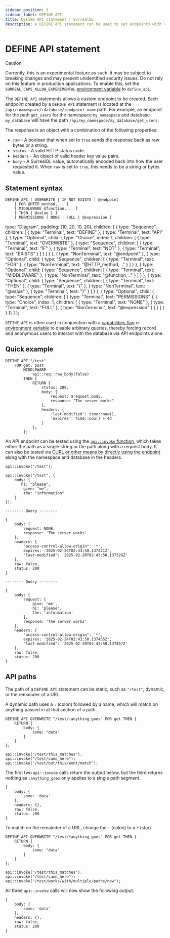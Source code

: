 ```yaml
---
sidebar_position: 3
sidebar_label: DEFINE API
title: DEFINE API statement | SurrealQL
description: A DEFINE API statement can be used to set endpoints with custom middleware and permissions.
---
```



# DEFINE API statement

<Since v="v2.2.0" />

> [!CAUTION]
> Currently, this is an experimental feature as such, it may be subject to breaking changes and may present unidentified security issues. Do not rely on this feature in production applications. To enable this, set the `SURREAL_CAPS_ALLOW_EXPERIMENTAL` [environment variable](/docs/surrealdb/cli/start) to `define_api`.

The `DEFINE API` statements allows a custom endpoint to be created. Each endpoint created by a `DEFINE API` statement is located at the `/api/:namespace/:database/:endpoint_name` path. For example, an endpoint for the path `get_users` for the namespace `my_namespace` and database `my_database` will have the path `/api/my_namespace/my_database/get_users`.

The response is an object with a combination of the following properties:
* `raw` - A boolean that when set to `true` sends the response back as raw bytes or a string.
* `status` - A valid HTTP status code.
* `headers` - An object of valid header key value pairs.
* `body` - A SurrealQL value, automatically encoded back into how the user requested it. When `raw` is set to `true`, this needs to be a string or bytes value.

## Statement syntax

<Tabs syncKey="define-api-statement">
  <TabItem label="SurrealQL Syntax">

```syntax title="SurrealQL Syntax"
DEFINE API [ OVERWRITE | IF NOT EXISTS ] @endpoint
    [ FOR @HTTP_method, .. ]
    [ MIDDLEWARE @function, .. ]
    [ THEN { @value } ]
    [ PERMISSIONS [ NONE | FULL | @expression ]
```

  </TabItem>
  <TabItem label="Railroad Diagram">

  type: "Diagram",
  padding: [10, 20, 10, 20],
  children: [
    { type: "Sequence", children: [
      { type: "Terminal", text: "DEFINE" },
      { type: "Terminal", text: "API" },
      { type: "Optional", child: { type: "Choice", index: 1, children: [ { type: "Terminal", text: "OVERWRITE" }, { type: "Sequence", children: [ { type: "Terminal", text: "IF" }, { type: "Terminal", text: "NOT" }, { type: "Terminal", text: "EXISTS" } ] } ] } },
      { type: "NonTerminal", text: "@endpoint" },
      { type: "Optional", child: { type: "Sequence", children: [ { type: "Terminal", text: "FOR" }, { type: "NonTerminal", text: "@HTTP_method, .." } ] } },
      { type: "Optional", child: { type: "Sequence", children: [ { type: "Terminal", text: "MIDDLEWARE" }, { type: "NonTerminal", text: "@function, .." } ] } },
      { type: "Optional", child: { type: "Sequence", children: [ { type: "Terminal", text: "THEN" }, { type: "Terminal", text: "{" }, { type: "NonTerminal", text: "@value" }, { type: "Terminal", text: "}" } ] } },
      { type: "Optional", child: { type: "Sequence", children: [ { type: "Terminal", text: "PERMISSIONS" }, { type: "Choice", index: 1, children: [ { type: "Terminal", text: "NONE" }, { type: "Terminal", text: "FULL" }, { type: "NonTerminal", text: "@expression" } ] } ] } }
    ]}
  ]
};

<RailroadDiagram ast={defineApiAst} className="my-6" />

  </TabItem>
</Tabs>


`DEFINE API` is often used in conjunction with a [capabilities flag](/docs/surrealdb/security/capabilities) or [environment variable](/docs/surrealdb/cli/env) to disable arbitrary queries, thereby forcing record and anonymous users to interact with the database via API endpoints alone.

## Quick example

```surql title="Defining an API endpoint"
DEFINE API "/test"
    FOR get, post 
        MIDDLEWARE
            api::req::raw_body(false)
        THEN {
            RETURN {
                status: 200,
                body: {
                    request: $request.body,
                    response: "The server works"
                },
                headers: {
                    'last-modified': time::now(),
                    'expires': time::now() + 4d
                }
            };
        };
```

An API endpoint can be tested using the [`api::invoke` function](/docs/surrealql/functions/database/api), which takes either the path as a single string or the path along with a request body. It can also be tested via [CURL or other means by directly using the endpoint](/docs/surrealdb/integration/http) along with the namespace and database in the headers.

```surql
api::invoke("/test");

api::invoke("/test", {
    body: {
       hi: "please",
        give: "me",
        the: "information"
    }
});
```

```surql title="Output"
-------- Query --------

{
	body: {
		request: NONE,
		response: 'The server works'
	},
	headers: {
		"access-control-allow-origin": '*',
		expires: '2025-02-24T02:43:50.137321Z',
		"last-modified": '2025-02-20T02:43:50.137326Z'
	},
	raw: false,
	status: 200
}

-------- Query --------

{
	body: {
		request: {
			give: 'me',
			hi: 'please',
			the: 'information'
		},
		response: 'The server works'
	},
	headers: {
		"access-control-allow-origin": '*',
		expires: '2025-02-24T02:43:50.137455Z',
		"last-modified": '2025-02-20T02:43:50.137457Z'
	},
	raw: false,
	status: 200
}
```

## API paths

The path of a `DEFINE API` statement can be static, such as `"/test"`, dynamic, or the remainder of a URL.

A dynamic path uses a `:` (colon) followed by a name, which will match on anything passed in at that section of a path.

```surql
DEFINE API OVERWRITE "/test/:anything_goes" FOR get THEN {
    RETURN {
        body: {
            some: "data"
        }
    }
};

api::invoke("/test/this_matches");
api::invoke("/test/same_here");
api::invoke("/test/but/this/wont/match");
```

The first two `api::invoke` calls return the output below, but the third returns nothing as `:anything_goes` only applies to a single path segment.

```surql title="Output"
{
	body: {
		some: 'data'
	},
	headers: {},
	raw: false,
	status: 200
}
```

To match on the remainder of a URL, change the `:` (colon) to a `*` (star).

```surql
DEFINE API OVERWRITE "/test/*anything_goes" FOR get THEN {
    RETURN {
        body: {
            some: "data"
        }
    }
};

api::invoke("/test/this_matches");
api::invoke("/test/same_here");
api::invoke("/test/works/with/multiple/paths/now");
```

All three `api::invoke` calls will now show the following output.

```surql title="Output"
{
	body: {
		some: 'data'
	},
	headers: {},
	raw: false,
	status: 200
}
```